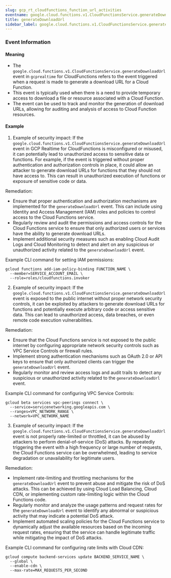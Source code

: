 ```yaml
--- 
slug: gcp_rt_cloudfunctions_function_url_activities
eventname: google.cloud.functions.v1.CloudFunctionsService.generateDownloadUrl
title: generateDownloadUrl
sidebar_label: google.cloud.functions.v1.CloudFunctionsService.generateDownloadUrl
---
```

                       
### Event Information

#### Meaning

- The `google.cloud.functions.v1.CloudFunctionsService.generateDownloadUrl` event in `gcprealtime` for CloudFunctions refers to the event triggered when a request is made to generate a download URL for a Cloud Function.
- This event is typically used when there is a need to provide temporary access to download a file or resource associated with a Cloud Function.
- The event can be used to track and monitor the generation of download URLs, allowing for auditing and analysis of access to Cloud Function resources.

#### Example

1. Example of security impact: If the `google.cloud.functions.v1.CloudFunctionsService.generateDownloadUrl` event in GCP Realtime for CloudFunctions is misconfigured or misused, it can potentially lead to unauthorized access to sensitive data or functions. For example, if the event is triggered without proper authentication and authorization controls in place, it could allow an attacker to generate download URLs for functions that they should not have access to. This can result in unauthorized execution of functions or exposure of sensitive code or data.

Remediation:
- Ensure that proper authentication and authorization mechanisms are implemented for the `generateDownloadUrl` event. This can include using Identity and Access Management (IAM) roles and policies to control access to the Cloud Functions service.
- Regularly review and audit the permissions and access controls for the Cloud Functions service to ensure that only authorized users or services have the ability to generate download URLs.
- Implement additional security measures such as enabling Cloud Audit Logs and Cloud Monitoring to detect and alert on any suspicious or unauthorized activity related to the `generateDownloadUrl` event.

Example CLI command for setting IAM permissions:
```
gcloud functions add-iam-policy-binding FUNCTION_NAME \
  --member=SERVICE_ACCOUNT_EMAIL \
  --role=roles/cloudfunctions.invoker
```

2. Example of security impact: If the `google.cloud.functions.v1.CloudFunctionsService.generateDownloadUrl` event is exposed to the public internet without proper network security controls, it can be exploited by attackers to generate download URLs for functions and potentially execute arbitrary code or access sensitive data. This can lead to unauthorized access, data breaches, or even remote code execution vulnerabilities.

Remediation:
- Ensure that the Cloud Functions service is not exposed to the public internet by configuring appropriate network security controls such as VPC Service Controls or firewall rules.
- Implement strong authentication mechanisms such as OAuth 2.0 or API keys to ensure that only authorized clients can trigger the `generateDownloadUrl` event.
- Regularly monitor and review access logs and audit trails to detect any suspicious or unauthorized activity related to the `generateDownloadUrl` event.

Example CLI command for configuring VPC Service Controls:
```
gcloud beta services vpc-peerings connect \
  --service=servicenetworking.googleapis.com \
  --ranges=VPC_NETWORK_RANGE \
  --network=VPC_NETWORK_NAME
```

3. Example of security impact: If the `google.cloud.functions.v1.CloudFunctionsService.generateDownloadUrl` event is not properly rate-limited or throttled, it can be abused by attackers to perform denial-of-service (DoS) attacks. By repeatedly triggering the event with a high frequency or large number of requests, the Cloud Functions service can be overwhelmed, leading to service degradation or unavailability for legitimate users.

Remediation:
- Implement rate-limiting and throttling mechanisms for the `generateDownloadUrl` event to prevent abuse and mitigate the risk of DoS attacks. This can be achieved by using Cloud Load Balancing, Cloud CDN, or implementing custom rate-limiting logic within the Cloud Functions code.
- Regularly monitor and analyze the usage patterns and request rates for the `generateDownloadUrl` event to identify any abnormal or suspicious activity that may indicate a potential DoS attack.
- Implement automated scaling policies for the Cloud Functions service to dynamically adjust the available resources based on the incoming request rates, ensuring that the service can handle legitimate traffic while mitigating the impact of DoS attacks.

Example CLI command for configuring rate limits with Cloud CDN:
```
gcloud compute backend-services update BACKEND_SERVICE_NAME \
  --global \
  --enable-cdn \
  --max-rate=MAX_REQUESTS_PER_SECOND
```


 